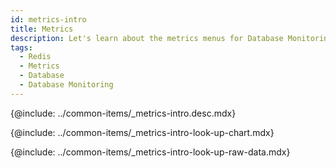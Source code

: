 ```yaml
---
id: metrics-intro
title: Metrics
description: Let's learn about the metrics menus for Database Monitoring analysis.
tags:
  - Redis
  - Metrics
  - Database
  - Database Monitoring
---
```



<!-- 개요 -->

{@include: ../common-items/_metrics-intro.desc.mdx}

<IntroExam category='db_redis_counter'/>

<ProdImg img='metrics-example-00.png' desc=''/>

<!-- 메트릭스 차트 조회하기 -->

{@include: ../common-items/_metrics-intro-look-up-chart.mdx}  

<LookupchartDesc metric='Mem_fragmentation_bytes' category='db_redis_counter' />

<!-- 메트릭스 Raw Data 조회화기 -->

{@include: ../common-items/_metrics-intro-look-up-raw-data.mdx}  
